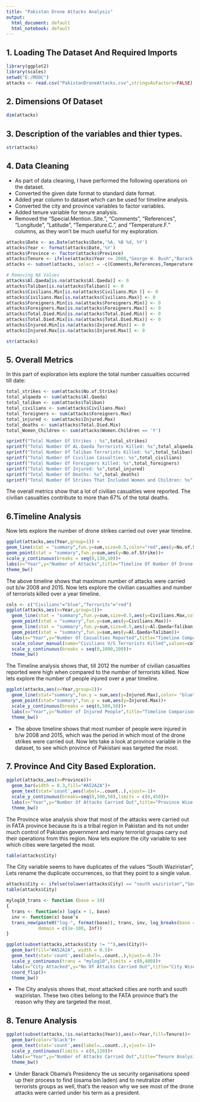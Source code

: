 ```yaml
---
title: "Pakistan Drone Attacks Analysis"
output:
  html_document: default
  html_notebook: default
---
```


## 1. Loading The Dataset And Required Imports
```r
library(ggplot2)
library(scales)
setwd("E:/MOOC")
attacks <- read.csv("PakistanDroneAttacks.csv",stringsAsFactors=FALSE)
```

## 2. Dimensions Of Dataset
```r
dim(attacks)
```

## 3. Description of the variables and thier types.
```r
str(attacks)
```

## 4. Data Cleaning 
* As part of data cleaning, I have performed the following operations on the dataset.
 + Converted the given date format to standard date format.
 + Added year column to dataset which can be used for timeline analysis.
 + Converted the city and province variables to factor variables.
 + Added tenure variable for tenure analysis.
 + Removed the "Special.Mention..Site.", "Comments", "References", "Longitude", "Latitude", "Temperature.C.",  and "Temperature.F." columns, as they    won't be much useful for my exploration. 
```r
attacks$Date <- as.Date(attacks$Date,'%A, %B %d, %Y')
attacks$Year <- format(attacks$Date,'%Y')
attacks$Province <- factor(attacks$Province)
attacks$Tenure <- ifelse(attacks$Year <= 2008,"George W. Bush","Barack Obama")
attacks <- subset(attacks, select = -c(Comments,References,Temperature.C., Temperature.F., Special.Mention..Site.))

# Removing NA Values
attacks$Al.Qaeda[is.na(attacks$Al.Qaeda)] <- 0
attacks$Taliban[is.na(attacks$Taliban)] <- 0
attacks$Civilians.Min[is.na(attacks$Civilians.Min )] <- 0
attacks$Civilians.Max[is.na(attacks$Civilians.Max)] <- 0
attacks$Foreigners.Min[is.na(attacks$Foreigners.Min)] <- 0
attacks$Foreigners.Max[is.na(attacks$Foreigners.Max)] <- 0
attacks$Total.Died.Min[is.na(attacks$Total.Died.Min)] <- 0
attacks$Total.Died.Mix[is.na(attacks$Total.Died.Mix)] <- 0
attacks$Injured.Min[is.na(attacks$Injured.Min)] <- 0
attacks$Injured.Max[is.na(attacks$Injured.Max)] <- 0

str(attacks)
```

## 5. Overall Metrics
In this part of exploration lets explore the total number casualties occurred till date:
```r
total_strikes <- sum(attacks$No.of.Strike)
total_alqaeda <- sum(attacks$Al.Qaeda)
total_taliban <- sum(attacks$Taliban)
total_civilians <- sum(attacks$Civilians.Max)
total_foreigners <- sum(attacks$Foreigners.Max)
total_injured <- sum(attacks$Injured.Max)
total_deaths <- sum(attacks$Total.Died.Mix)
total_Women_Children <- sum(attacks$Women.Children == 'Y')

sprintf("Total Number Of Strikes : %s",total_strikes)
sprintf("Total Number Of AL.Qaeda Terrorists Killed: %s",total_alqaeda)
sprintf("Total Number Of Taliban Terrorists Killed: %s",total_taliban)
sprintf("Total Number Of Civilian Casualties: %s",total_civilians)
sprintf("Total Number Of Foreigners killed: %s",total_foreigners)
sprintf("Total Number Of Injured: %s",total_injured)
sprintf("Total Number Of Deaths: %s",total_deaths)
sprintf("Total Number Of Strikes That Included Women and Children: %s",total_Women_Children)
```
The overall metrics show that a lot of civilian casualties were reported. The civilian casualties contribute to more than 67% of the total deaths. 

## 6.Timeline Analysis
Now lets explore the number of drone strikes carried out over year timeline. 
```r
ggplot(attacks,aes(Year,group=1)) + 
geom_line(stat = "summary",fun.y=sum,size=0.5,color="red",aes(y=No.of.Strike))+
geom_point(stat = "summary",fun.y=sum,aes(y=No.of.Strike))+  
scale_y_continuous(breaks = seq(0,130,10))+  
labs(x="Year",y="Number of Attacks",title="Timeline Of Number Of Drone strikes Carried Out")+
theme_bw()
```

The above timeline shows that maximum number of attacks were carried out b/w 2008 and 2015. Now lets explore the civilian casualties and number of terrorists killed over a year timeline.
```r
cols <- c("Civilians"="blue","Terrorits"="red")
ggplot(attacks,aes(x=Year,group=1))+
  geom_line(stat = "summary",fun.y=sum,size=0.5,aes(y=Civilians.Max,color="Civilians"))+
  geom_point(stat = "summary",fun.y=sum,aes(y=Civilians.Max))+
  geom_line(stat = "summary",fun.y=sum,size=0.5,aes(y=Al.Qaeda+Taliban,color="Terrorits"))+
  geom_point(stat = "summary",fun.y=sum,aes(y=Al.Qaeda+Taliban))+
  labs(x="Year",y="Number Of Casualties Reported",title="Timeline Comparison Of Terrorists and Civilian Casualties")+
  scale_colour_manual(name="Civilians V/S Terrorists Killed",values=cols)+
  scale_y_continuous(breaks = seq(0,1000,100))+
  theme_bw()
```

The Timeline analysis shows that, till 2012 the number of civilian casualties reported were high when compared to the number of terrorists killed. Now lets explore the number of people injured over a year timeline.
```r
ggplot(attacks,aes(x=Year,group=1))+
  geom_line(stat="summary",fun.y = sum,aes(y=Injured.Max),color= "blue")+
  geom_point(stat="summary",fun.y = sum,aes(y=Injured.Max))+
  scale_y_continuous(breaks = seq(0,500,50))+
  labs(x="Year",y="Number of Injured People",title="Timeline Comparison of Injured People")+
  theme_bw()
```

 + The above timeline shows that most number of people were injured in b/w 2008 and 2015, which was the period in which most of the drone strikes were carried out. Now lets take a look at province variable in the dataset, to see which province of Pakistani was targeted the most.

## 7. Province And City Based Exploration.
```r
ggplot(attacks,aes(x=Province))+
  geom_bar(width = 0.3,fill="#A52A2A")+
  geom_text(stat='count',aes(label=..count..),vjust=-1)+
  scale_y_continuous(breaks=seq(0,500,50),limits = c(0,450))+
  labs(x="Year",y="Number Of Attacks Carried Out",title="Province Wise Attacks")+
  theme_bw()
```

The Province wise analysis show that most of the attacks were carried out in FATA province because its is a tribal region in Pakistan and its not under much control of Pakistan government and many terrorist groups carry out their operations from this region. Now lets explore the city variable to see which cities were targeted the most.
```r
table(attacks$City)
```

The City variable seems to have duplicates of the values "South Waziristan", Lets rename the duplicate occurrences, so that they point to a single value.  
```r
attacks$City <- ifelse(tolower(attacks$City) == "south waziristan","South Waziristan",attacks$City)
table(attacks$City)
```


```r
mylog10_trans <- function (base = 10) 
{
  trans <- function(x) log(x + 1, base)
  inv <- function(x) base^x
  trans_new(paste0("log-", format(base)), trans, inv, log_breaks(base = base), 
            domain = c(1e-100, Inf))
}

ggplot(subset(attacks,attacks$City != ""),aes(City))+
  geom_bar(fill="#A52A2A", width = 0.5)+
  geom_text(stat='count',aes(label=..count..),hjust=-0.7)+
  scale_y_continuous(trans = "mylog10",limits = c(0,400))+
  labs(x="City Attacked",y="No Of Attacks Carried Out",title="City Wise Attacks")+
  coord_flip()+
  theme_bw()
```

 * The City analysis shows that, most attacked cities are north and south waziristan. These two cities belong to the FATA province that's the reason why they are targeted the most.
 
## 8. Tenure Analysis 
 
```r
ggplot(subset(attacks,!is.na(attacks$Year)),aes(x=Year,fill=Tenure))+
  geom_bar(color="black")+
  geom_text(stat='count',aes(label=..count..),vjust=-1)+
  scale_y_continuous(limits = c(0,120))+
  labs(x="Year",y="Number of Attacks Carried Out",title="Tenure Analysis Of Number Of Attacks Carried Out")+
  theme_bw()
```

 * Under Barack Obama's Presidency the us security organisations speed up their process to find (osama bin laden) and to neutralize other terrorists groups as well, that's the reason why we see most of the drone attacks were carried under his term as a president.    

